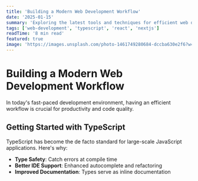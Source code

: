 ```yaml
---
title: 'Building a Modern Web Development Workflow'
date: '2025-01-15'
summary: 'Exploring the latest tools and techniques for efficient web development, from TypeScript to deployment strategies.'
tags: ['web-development', 'typescript', 'react', 'nextjs']
readTime: '8 min read'
featured: true
image: 'https://images.unsplash.com/photo-1461749280684-dccba630e2f6?w=600&h=400&fit=crop'
---
```


# Building a Modern Web Development Workflow

In today's fast-paced development environment, having an efficient workflow is crucial for productivity and code quality.

## Getting Started with TypeScript

TypeScript has become the de facto standard for large-scale JavaScript applications. Here's why:

- **Type Safety**: Catch errors at compile time
- **Better IDE Support**: Enhanced autocomplete and refactoring
- **Improved Documentation**: Types serve as inline documentation
